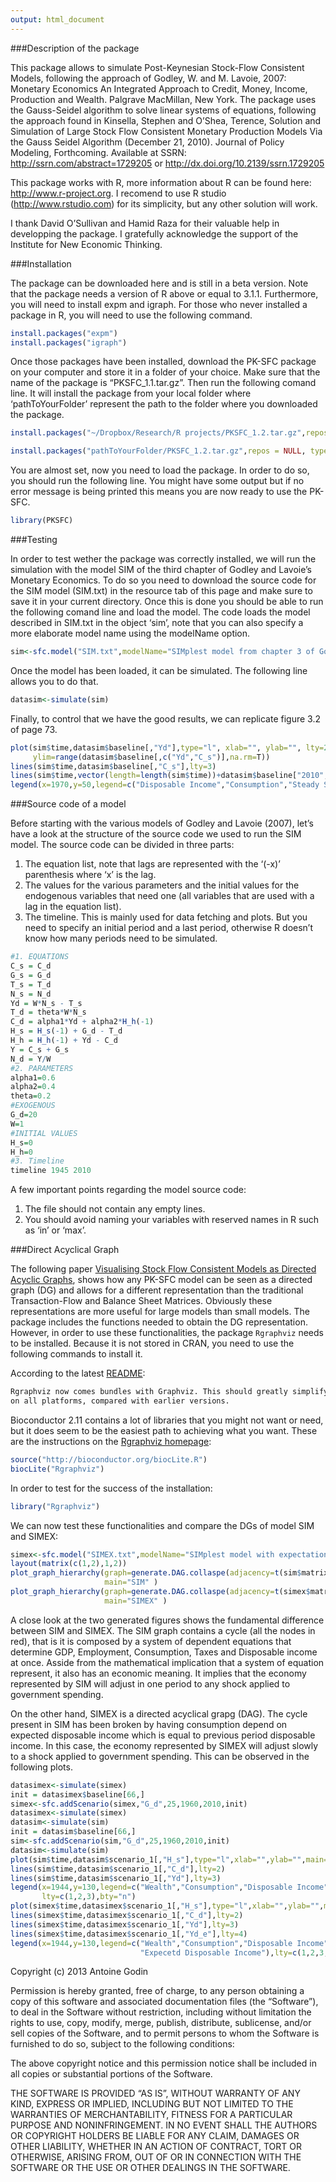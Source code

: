 ```yaml
---
output: html_document
---
```


###Description of the package

This package allows to simulate Post-Keynesian Stock-Flow Consistent Models, following the approach of Godley, W. and M. Lavoie, 2007: Monetary Economics An Integrated Approach to Credit, Money, Income, Production and Wealth. Palgrave MacMillan, New York. The package uses the Gauss-Seidel algorithm to solve linear systems of equations, following the approach found in Kinsella, Stephen and O'Shea, Terence, Solution and Simulation of Large Stock Flow Consistent Monetary Production Models Via the Gauss Seidel Algorithm (December 21, 2010). Journal of Policy Modeling, Forthcoming. Available at SSRN: <a href="http://ssrn.com/abstract=1729205">http://ssrn.com/abstract=1729205</a> or <a href="http://dx.doi.org/10.2139/ssrn.1729205">http://dx.doi.org/10.2139/ssrn.1729205</a> 

This package works with R, more information about R can be found here: <a href="http://www.r-project.org"/>http://www.r-project.org</a>. I recomend to use R studio (<a href="http://www.rstudio.com/">http://www.rstudio.com</a>) for its simplicity, but any other solution will work.

I thank David O'Sullivan and Hamid Raza for their valuable help in developping the package. I gratefully acknowledge the support of the Institute for New Economic Thinking.

###Installation

The package can be downloaded here and is still in a beta version. Note that the package needs a version of R above or equal to 3.1.1. Furthermore, you will need to install expm and igraph. For those who never installed a package in R, you will need to use the following command.

```r
install.packages("expm")
install.packages("igraph")
```

Once those packages have been installed, download the PK-SFC package on your computer and store it in a folder of your choice. Make sure that the name of the package is "PKSFC_1.1.tar.gz". Then run the following comand line. It will install the package from your local folder where 'pathToYourFolder' represent the path to the folder where you downloaded the package.

```r
install.packages("~/Dropbox/Research/R projects/PKSFC_1.2.tar.gz",repos = NULL, type="source")
```

```r
install.packages("pathToYourFolder/PKSFC_1.2.tar.gz",repos = NULL, type="source")
```

You are almost set, now you need to load the package. In order to do so, you should run the following line. You might have some output but if no error message is being printed this means you are now ready to use the PK-SFC.

```r
library(PKSFC)
```

###Testing

In order to test wether the package was correctly installed, we will run the simulation with the model SIM of the third chapter of Godley and Lavoie's Monetary Economics. To do so you need to download the source code for the SIM model (SIM.txt) in the resource tab of this page and make sure to save it in your current directory. Once this is done you should be able to run the following comand line and load the model. The code loads the model described in SIM.txt in the object 'sim', note that you can also specify a more elaborate model name using the modelName option.

```r
sim<-sfc.model("SIM.txt",modelName="SIMplest model from chapter 3 of Godley and Lavoie (2007)")
```

Once the model has been loaded, it can be simulated. The following line allows you to do that.

```r
datasim<-simulate(sim)
```

Finally, to control that we have the good results, we can replicate figure 3.2 of page 73.

```r
plot(sim$time,datasim$baseline[,"Yd"],type="l", xlab="", ylab="", lty=2, 
     ylim=range(datasim$baseline[,c("Yd","C_s")],na.rm=T))
lines(sim$time,datasim$baseline[,"C_s"],lty=3)
lines(sim$time,vector(length=length(sim$time))+datasim$baseline["2010","C_s"])
legend(x=1970,y=50,legend=c("Disposable Income","Consumption","Steady State"),lty=c(2,3,1),bty="n")
```

###Source code of a model

Before starting with the various models of Godley and Lavoie (2007), let's have a look at the structure of the source code we used to run the SIM model. The source code can be divided in three parts: 
<ol>
<li>The equation list, note that lags are represented with the '(-x)' parenthesis where 'x' is the lag.</li>
<li>The values for the various parameters and the initial values for the endogenous variables that need one (all variables that are used with a lag in the equation list).</li>
<li>The timeline. This is mainly used for data fetching and plots. But you need to specify an initial period and a last period, otherwise R doesn't know how many periods need to be simulated.</li>
</ol>

```r
#1. EQUATIONS
C_s = C_d
G_s = G_d
T_s = T_d
N_s = N_d
Yd = W*N_s - T_s
T_d = theta*W*N_s
C_d = alpha1*Yd + alpha2*H_h(-1)
H_s = H_s(-1) + G_d - T_d
H_h = H_h(-1) + Yd - C_d
Y = C_s + G_s
N_d = Y/W
#2. PARAMETERS
alpha1=0.6
alpha2=0.4
theta=0.2
#EXOGENOUS
G_d=20
W=1
#INITIAL VALUES
H_s=0
H_h=0
#3. Timeline
timeline 1945 2010
```

A few important points regarding the model source code:
<ol>
<li>The file should not contain any empty lines.</li>
<li>You should avoid naming your variables with reserved names in R such as 'in' or 'max'.</li>
</ol>

###Direct Acyclical Graph

The following paper [Visualising Stock Flow Consistent Models as Directed Acyclic Graphs](http://papers.ssrn.com/sol3/papers.cfm?abstract_id=2492242), shows how any PK-SFC model can be seen as a directed graph (DG) and allows for a different representation than the traditional Transaction-Flow and Balance Sheet Matrices. Obviously these representations are more useful for large models than small models. The package includes the functions needed to obtain the DG representation. However, in order to use these functionalities, the package `Rgraphviz` needs to be installed. Because it is not stored in CRAN, you need to use the following commands to install it.

According to the latest [README](http://www.bioconductor.org/packages/2.11/bioc/readmes/Rgraphviz/README):

```r
Rgraphviz now comes bundles with Graphviz. This should greatly simplify installation 
on all platforms, compared with earlier versions.
```

Bioconductor 2.11 contains a lot of libraries that you might not want or need, but it does seem to be the easiest path to achieving what you want. These are the instructions on the [Rgraphviz homepage](http://www.bioconductor.org/packages/2.11/bioc/html/Rgraphviz.html):

```r
source("http://bioconductor.org/biocLite.R")
biocLite("Rgraphviz")
```

In order to test for the success of the installation:
```r
library("Rgraphviz")
```

We can now test these functionalities and compare the DGs of model SIM and SIMEX:

```r
simex<-sfc.model("SIMEX.txt",modelName="SIMplest model with expectation")
layout(matrix(c(1,2),1,2))
plot_graph_hierarchy(graph=generate.DAG.collaspe(adjacency=t(sim$matrix))$orginal_graph,
                     main="SIM" )
plot_graph_hierarchy(graph=generate.DAG.collaspe(adjacency=t(simex$matrix))$orginal_graph,
                     main="SIMEX" )
```

A close look at the two generated figures shows the fundamental difference between SIM and SIMEX. The SIM graph contains a cycle (all the nodes in red), that is it is composed by a system of dependent equations that determine GDP, Employment, Consumption, Taxes and Disposable income at once. Asside from the mathematical implication that a system of equation represent, it also has an economic meaning. It implies that the economy represented by SIM will adjust in one period to any shock applied to government spending. 

On the other hand, SIMEX is a directed acyclical grapg (DAG). The cycle present in SIM has been broken by having consumption depend on expected disposable income which is equal to previous period disposable income. In this case, the economy represented by SIMEX will adjust slowly to a shock applied to government spending. This can be observed in the following plots.

```r
datasimex<-simulate(simex)
init = datasimex$baseline[66,]
simex<-sfc.addScenario(simex,"G_d",25,1960,2010,init)
datasimex<-simulate(simex)
datasim<-simulate(sim)
init = datasim$baseline[66,]
sim<-sfc.addScenario(sim,"G_d",25,1960,2010,init)
datasim<-simulate(sim)
plot(sim$time,datasim$scenario_1[,"H_s"],type="l",xlab="",ylab="",main="SIM")
lines(sim$time,datasim$scenario_1[,"C_d"],lty=2)
lines(sim$time,datasim$scenario_1[,"Yd"],lty=3)
legend(x=1944,y=130,legend=c("Wealth","Consumption","Disposable Income"),
       lty=c(1,2,3),bty="n")
plot(simex$time,datasimex$scenario_1[,"H_s"],type="l",xlab="",ylab="",main="SIMEX")
lines(simex$time,datasimex$scenario_1[,"C_d"],lty=2)
lines(simex$time,datasimex$scenario_1[,"Yd"],lty=3)
lines(simex$time,datasimex$scenario_1[,"Yd_e"],lty=4)
legend(x=1944,y=130,legend=c("Wealth","Consumption","Disposable Income",
                             "Expecetd Disposable Income"),lty=c(1,2,3,4),bty="n")
```



Copyright (c) 2013 Antoine Godin

Permission is hereby granted, free
of charge, to any person obtaining a copy of this software and associated documentation files (the "Software"), to deal in the Software without restriction, including without limitation the rights to use, copy, modify, merge, publish, distribute, sublicense, and/or sell copies of the Software, and to permit persons to whom the Software is furnished to do so, subject to the following conditions:

The above copyright notice and this permission notice shall be included in all copies or substantial portions of the Software.

THE SOFTWARE IS PROVIDED "AS IS", WITHOUT WARRANTY OF ANY KIND, EXPRESS OR IMPLIED, INCLUDING BUT NOT LIMITED TO THE WARRANTIES OF MERCHANTABILITY, FITNESS FOR A PARTICULAR PURPOSE AND NONINFRINGEMENT. IN NO EVENT SHALL THE AUTHORS OR COPYRIGHT HOLDERS BE LIABLE FOR ANY CLAIM, DAMAGES OR OTHER LIABILITY, WHETHER IN AN ACTION OF CONTRACT, TORT OR OTHERWISE, ARISING FROM, OUT OF OR IN CONNECTION WITH THE SOFTWARE OR THE USE OR OTHER DEALINGS IN THE SOFTWARE.